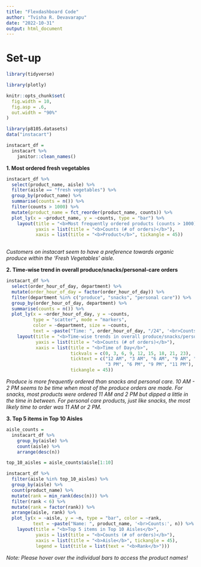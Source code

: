 ```yaml
---
title: "Flexdashboard Code"
author: "Tvisha R. Devavarapu"
date: "2022-10-31"
output: html_document
---
```


# Set-up
```r
library(tidyverse)

library(plotly)

knitr::opts_chunk$set(
  fig.width = 10,
  fig.asp = .6,
  out.width = "90%"
)
```

```r
library(p8105.datasets)
data("instacart")

instacart_df =
  instacart %>%
    janitor::clean_names()
```


**1. Most ordered fresh vegetables**

```r
instacart_df %>% 
  select(product_name, aisle) %>% 
  filter(aisle == "fresh vegetables") %>% 
  group_by(product_name) %>% 
  summarise(counts = n()) %>% 
  filter(counts > 1000) %>% 
  mutate(product_name = fct_reorder(product_name, counts)) %>% 
  plot_ly(x = ~product_name, y = ~counts, type = "bar") %>% 
    layout(title = "<b>Most frequently ordered products (counts > 1000) in the 'Fresh Vegetables' aisle</b>",
           yaxis = list(title = "<b>Counts (# of orders)</b>"),
           xaxis = list(title = "<b>Product</b>", tickangle = 45))
  
```
*Customers on instacart seem to have a preference towards organic produce within the 'Fresh Vegetables' aisle.*


**2. Time-wise trend in overall produce/snacks/personal-care orders**

```r
instacart_df %>% 
  select(order_hour_of_day, department) %>% 
  mutate(order_hour_of_day = factor(order_hour_of_day)) %>% 
  filter(department %in% c("produce", "snacks", "personal care")) %>% 
  group_by(order_hour_of_day, department) %>% 
  summarise(counts = n()) %>% 
  plot_ly(x = ~order_hour_of_day, y = ~counts,
          type = "scatter", mode = "markers",
          color = ~department, size = ~counts,
          text = ~paste("Time: ", order_hour_of_day, "/24", '<br>Counts:', counts)) %>% 
    layout(title = "<b>Time-wise trends in overall produce/snacks/personal-care orders</b>",
           yaxis = list(title = "<b>Counts (# of orders)</b>"),
           xaxis = list(title = "<b>Time of Day</b>",
                        tickvals = c(0, 3, 6, 9, 12, 15, 18, 21, 23),
                        ticktext = c("12 AM", "3 AM", "6 AM", "9 AM", "12 PM",
                                     "3 PM", "6 PM", "9 PM", "11 PM"),
                        tickangle = 45))
```
*Produce is more frequently ordered than snacks and personal care. 10 AM - 2 PM seems to be time when most of the produce orders are made. For snacks, most products were ordered 11 AM and 2 PM but dipped a little in the time in between. For personal care products, just like snacks, the most likely time to order was 11 AM or 2 PM.*


**3. Top 5 items in Top 10 Aisles**

```r
aisle_counts = 
  instacart_df %>% 
    group_by(aisle) %>% 
    count(aisle) %>%
    arrange(desc(n))

top_10_aisles = aisle_counts$aisle[1:10]

instacart_df %>% 
  filter(aisle %in% top_10_aisles) %>% 
  group_by(aisle) %>% 
  count(product_name) %>% 
  mutate(rank = min_rank(desc(n))) %>% 
  filter(rank < 6) %>% 
  mutate(rank = factor(rank)) %>% 
  arrange(aisle, rank) %>% 
  plot_ly(x = ~aisle, y = ~n, type = "bar", color = ~rank,
          text = ~paste("Name: ", product_name, '<br>Counts:', n)) %>% 
    layout(title = "<b>Top 5 items in Top 10 Aisles</b>",
           yaxis = list(title = "<b>Counts (# of orders)</b>"),
           xaxis = list(title = "<b>Aisle</b>", tickangle = 45),
           legend = list(title = list(text = "<b>Rank</b>")))
```
*Note: Please hover over the individual bars to access the product names!*
